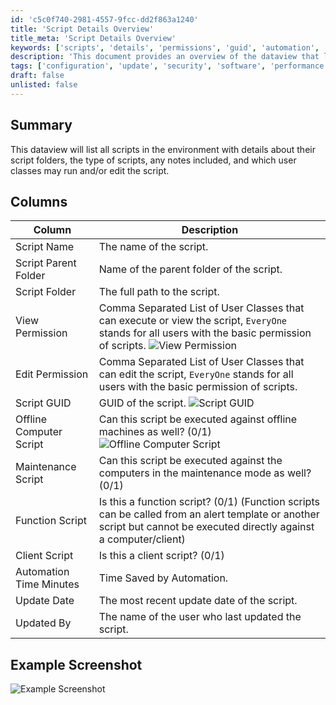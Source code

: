 ```yaml
---
id: 'c5c0f740-2981-4557-9fcc-dd2f863a1240'
title: 'Script Details Overview'
title_meta: 'Script Details Overview'
keywords: ['scripts', 'details', 'permissions', 'guid', 'automation', 'maintenance', 'function', 'client', 'update']
description: 'This document provides an overview of the dataview that lists all scripts in the environment, detailing their script folders, types, permissions, and other relevant attributes. It includes a summary of the columns available, such as script name, folder paths, permissions for viewing and editing, and additional script characteristics.'
tags: ['configuration', 'update', 'security', 'software', 'performance']
draft: false
unlisted: false
---
```

## Summary

This dataview will list all scripts in the environment with details about their script folders, the type of scripts, any notes included, and which user classes may run and/or edit the script.

## Columns

| Column                       | Description                                                                                                                                                                                                                  |
|------------------------------|------------------------------------------------------------------------------------------------------------------------------------------------------------------------------------------------------------------------------|
| Script Name                  | The name of the script.                                                                                                                                                                                                    |
| Script Parent Folder         | Name of the parent folder of the script.                                                                                                                                                                                  |
| Script Folder                | The full path to the script.                                                                                                                                                                                               |
| View Permission               | Comma Separated List of User Classes that can execute or view the script, `EveryOne` stands for all users with the basic permission of scripts. ![View Permission](../../../static/img/Script-List/image_1.png)                 |
| Edit Permission               | Comma Separated List of User Classes that can edit the script, `EveryOne` stands for all users with the basic permission of scripts.                                                                                      |
| Script GUID                  | GUID of the script. ![Script GUID](../../../static/img/Script-List/image_2.png)                                                                                                                                                |
| Offline Computer Script      | Can this script be executed against offline machines as well? (0/1) ![Offline Computer Script](../../../static/img/Script-List/image_3.png)                                                                                  |
| Maintenance Script           | Can this script be executed against the computers in the maintenance mode as well? (0/1)                                                                                                                                 |
| Function Script              | Is this a function script? (0/1) (Function scripts can be called from an alert template or another script but cannot be executed directly against a computer/client)                                                       |
| Client Script                | Is this a client script? (0/1)                                                                                                                                                                                             |
| Automation Time Minutes      | Time Saved by Automation.                                                                                                                                                                                                   |
| Update Date                  | The most recent update date of the script.                                                                                                                                                                                 |
| Updated By                   | The name of the user who last updated the script.                                                                                                                                                                         |

## Example Screenshot

![Example Screenshot](../../../static/img/Script-List/image_4.png)













